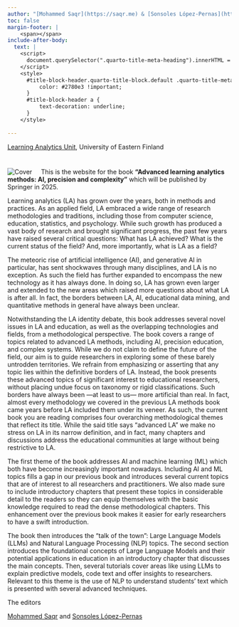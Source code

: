 ```yaml
---
author: "[Mohammed Saqr](https://saqr.me) & [Sonsoles López-Pernas](https://sonsoles.me)"
toc: false
margin-footer: |
    <span></span>
include-after-body:
  text: |
    <script>
      document.querySelector(".quarto-title-meta-heading").innerHTML = "Editors"
    </script>
    <style>
      #title-block-header.quarto-title-block.default .quarto-title-meta-contents a {
          color: #2780e3 !important;
      }
      #title-block-header a {
          text-decoration: underline;
      }
    </style>
    
---
```

[Learning Analytics Unit](https://sites.uef.fi/learning-analytics/), University of Eastern Finland

#    {.unnumbered}

<img src="cover2.jpg" alt="Cover"  style="float:left;max-width: min(100%,17em);margin: 0px 20px 0px 0px;">
<p>
This is the website for the book **“Advanced learning analytics methods: AI, precision and complexity”** which will be published by Springer in 2025.
</p>


<p>Learning analytics (LA) has grown over the years, both in methods and practices. As an applied field, LA embraced a wide range of research methodologies and traditions, including those from computer science, education, statistics, and psychology. While such growth has produced a vast body of research and brought significant progress, the past few years have raised several critical questions: What has LA achieved? What is the current status of the field? And, more importantly, what is LA as a field?</p>

<p>The meteoric rise of artificial intelligence (AI), and generative AI in particular, has sent shockwaves through many disciplines, and LA is no exception. As such the field has further expanded to encompass the new technology as it has always done. In doing so, LA has grown even larger and extended to the new areas which raised more questions about what LA is after all. In fact, the borders between LA, AI, educational data mining, and quantitative methods in general have always been unclear.</p>

<p>Notwithstanding the LA identity debate, this book addresses several novel issues in LA and education, as well as the overlapping technologies and fields, from a methodological perspective. The book covers a range of topics related to advanced LA methods, including AI, precision education, and complex systems. While we do not claim to define the future of the field, our aim is to guide researchers in exploring some of these barely untrodden territories. We refrain from emphasizing or asserting that any topic lies within the definitive borders of LA. Instead, the book presents these advanced topics of significant interest to educational researchers, without placing undue focus on taxonomy or rigid classifications. Such borders have always been ---at least to us--- more artificial than real. In fact, almost every methodology we covered in the previous LA methods book came years before LA included them under its veneer. As such, the current book you are reading comprises four overarching methodological themes that reflect its title. While the said title says “advanced LA” we make no stress on LA in its narrow definition, and in fact, many chapters and discussions address the educational communities at large without being restrictive to LA.</p>

<p>The first theme of the book addresses AI and machine learning (ML) which both have become increasingly important nowadays. Including AI and ML topics fills a gap in our previous book and introduces several current topics that are of interest to all researchers and practitioners. We also made sure to include introductory chapters that present these topics in considerable detail to the readers so they can equip themselves with the basic knowledge required to read the dense methodological chapters. This enhancement over the previous book makes it easier for early researchers to have a swift introduction.</p>

<p>The book then introduces the “talk of the town": Large Language Models (LLMs) and Natural Language Processing (NLP) topics. The second section introduces the foundational concepts of Large Language Models and their potential applications in education in an introductory chapter that discusses the main concepts. Then, several tutorials cover areas like using LLMs to explain predictive models, code text and offer insights to researchers. Relevant to this theme is the use of NLP to understand students’ text which is presented with several advanced techniques.</p>

<p>The editors</p>
<p>
[Mohammed Saqr](https://saqr.me) and [Sonsoles López-Pernas](https://sonsoles.me)
</p>
